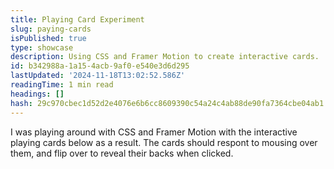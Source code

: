 ```yaml
---
title: Playing Card Experiment
slug: paying-cards
isPublished: true
type: showcase
description: Using CSS and Framer Motion to create interactive cards.
id: b342988a-1a15-4acb-9af0-e540e3d6d295
lastUpdated: '2024-11-18T13:02:52.586Z'
readingTime: 1 min read
headings: []
hash: 29c970cbec1d52d2e4076e6b6cc8609390c54a24c4ab88de90fa7364cbe04ab1
---
```


I was playing around with CSS and Framer Motion with the interactive playing cards below as a result.
The cards should respont to mousing over them, and flip over to reveal their backs when clicked.

<CardCollection />
